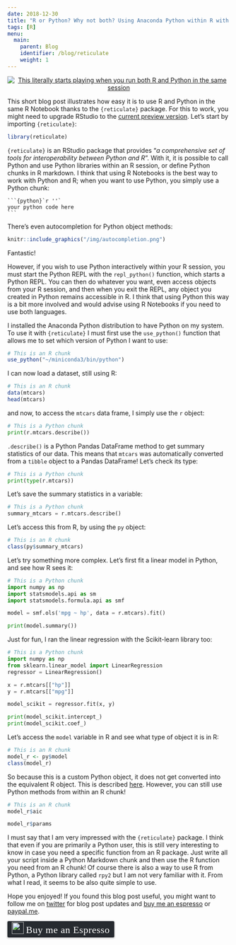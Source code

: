 ```yaml
---
date: 2018-12-30
title: "R or Python? Why not both? Using Anaconda Python within R with {reticulate}"
tags: [R]
menu:
  main:
    parent: Blog
    identifier: /blog/reticulate
    weight: 1
---
```


<div style="text-align:center;">
  <a href="https://youtu.be/I8vaCrVIR-Q?t=1h2m26s">
    <img src="/img/why not both.png" title = "This literally starts playing when you run both R and Python in the same session"></a>
</div>

This short blog post illustrates how easy it is to use R and Python in the same R Notebook thanks to the 
`{reticulate}` package. For this to work, you might need to upgrade RStudio to the [current preview version](https://www.rstudio.com/products/rstudio/download/preview/).
Let's start by importing `{reticulate}`:

```r
library(reticulate)
```

`{reticulate}` is an RStudio package that provides "*a comprehensive set of tools for interoperability
between Python and R*". With it, it is possible to call Python and use Python libraries within 
an R session, or define Python chunks in R markdown. I think that using R Notebooks is the best way
to work with Python and R; when you want to use Python, you simply use a Python chunk:

    ```{python}`r ''`
    your python code here
    ```

There's even autocompletion for Python object methods:

```r
knitr::include_graphics("/img/autocompletion.png")
```

Fantastic!

However, if you wish to use Python interactively within your R session, you must start the Python
REPL with the `repl_python()` function, which starts a Python REPL. You can then do whatever you 
want, even access objects from your R session, and then when you exit the REPL, any object you 
created in Python remains accessible in R. I think that using Python this way is a bit more involved
and would advise using R Notebooks if you need to use both languages.

I installed the Anaconda Python distribution to have Python on my system. To use it with `{reticulate}`
I must first use the `use_python()` function that allows me to set which version of Python I want
to use:

```r
# This is an R chunk
use_python("~/miniconda3/bin/python")
```

I can now load a dataset, still using R:

```r
# This is an R chunk
data(mtcars)
head(mtcars)
```

and now, to access the `mtcars` data frame, I simply use the `r` object:

```python
# This is a Python chunk
print(r.mtcars.describe())
```

`.describe()` is a Python Pandas DataFrame method to get summary statistics of our data. This means that
`mtcars` was automatically converted from a `tibble` object to a Pandas DataFrame! Let's check its type:

```python
# This is a Python chunk
print(type(r.mtcars))
```

Let's save the summary statistics in a variable:

```python
# This is a Python chunk
summary_mtcars = r.mtcars.describe()
```

Let's access this from R, by using the `py` object:

```r
# This is an R chunk
class(py$summary_mtcars)
```

Let's try something more complex. Let's first fit a linear model in Python, and see how R sees it:

```python
# This is a Python chunk
import numpy as np
import statsmodels.api as sm
import statsmodels.formula.api as smf

model = smf.ols('mpg ~ hp', data = r.mtcars).fit()

print(model.summary())
```

Just for fun, I ran the linear regression with the Scikit-learn library too:

```python
# This is a Python chunk
import numpy as np
from sklearn.linear_model import LinearRegression  
regressor = LinearRegression()  

x = r.mtcars[["hp"]]
y = r.mtcars[["mpg"]]

model_scikit = regressor.fit(x, y)

print(model_scikit.intercept_)
print(model_scikit.coef_)
```

Let's access the `model` variable in R and see what type of object it is in R:

```r
# This is an R chunk
model_r <- py$model
class(model_r)
```

So because this is a custom Python object, it does not get converted into the equivalent R object.
This is described [here](https://rstudio.github.io/reticulate/index.html). However, you can still
use Python methods from within an R chunk!

```r
# This is an R chunk
model_r$aic

model_r$params
```

I must say that I am very impressed with the `{reticulate}` package. I think that even if you are 
primarily a Python user, this is still very interesting to know in case you need a specific function
from an R package. Just write all your script inside a Python Markdown chunk and then use the R
function you need from an R chunk! Of course there is also a way to use R from Python, a Python library
called `rpy2` but I am not very familiar with it. From what I read, it seems to be also quite
simple to use.

Hope you enjoyed! If you found this blog post useful, you might want to follow 
me on [twitter](https://www.twitter.com/brodriguesco) for blog post updates and 
[buy me an espresso](https://www.buymeacoffee.com/brodriguesco) or [paypal.me](https://www.paypal.me/brodriguesco).

<style>.bmc-button img{width: 27px !important;margin-bottom: 1px !important;box-shadow: none !important;border: none !important;vertical-align: middle !important;}.bmc-button{line-height: 36px !important;height:37px !important;text-decoration: none !important;display:inline-flex !important;color:#ffffff !important;background-color:#272b30 !important;border-radius: 3px !important;border: 1px solid transparent !important;padding: 1px 9px !important;font-size: 22px !important;letter-spacing:0.6px !important;box-shadow: 0px 1px 2px rgba(190, 190, 190, 0.5) !important;-webkit-box-shadow: 0px 1px 2px 2px rgba(190, 190, 190, 0.5) !important;margin: 0 auto !important;font-family:'Cookie', cursive !important;-webkit-box-sizing: border-box !important;box-sizing: border-box !important;-o-transition: 0.3s all linear !important;-webkit-transition: 0.3s all linear !important;-moz-transition: 0.3s all linear !important;-ms-transition: 0.3s all linear !important;transition: 0.3s all linear !important;}.bmc-button:hover, .bmc-button:active, .bmc-button:focus {-webkit-box-shadow: 0px 1px 2px 2px rgba(190, 190, 190, 0.5) !important;text-decoration: none !important;box-shadow: 0px 1px 2px 2px rgba(190, 190, 190, 0.5) !important;opacity: 0.85 !important;color:#82518c !important;}</style><link href="https://fonts.googleapis.com/css?family=Cookie" rel="stylesheet"><a class="bmc-button" target="_blank" href="https://www.buymeacoffee.com/brodriguesco"><img src="https://www.buymeacoffee.com/assets/img/BMC-btn-logo.svg" alt="Buy me an Espresso"><span style="margin-left:5px">Buy me an Espresso</span></a>


